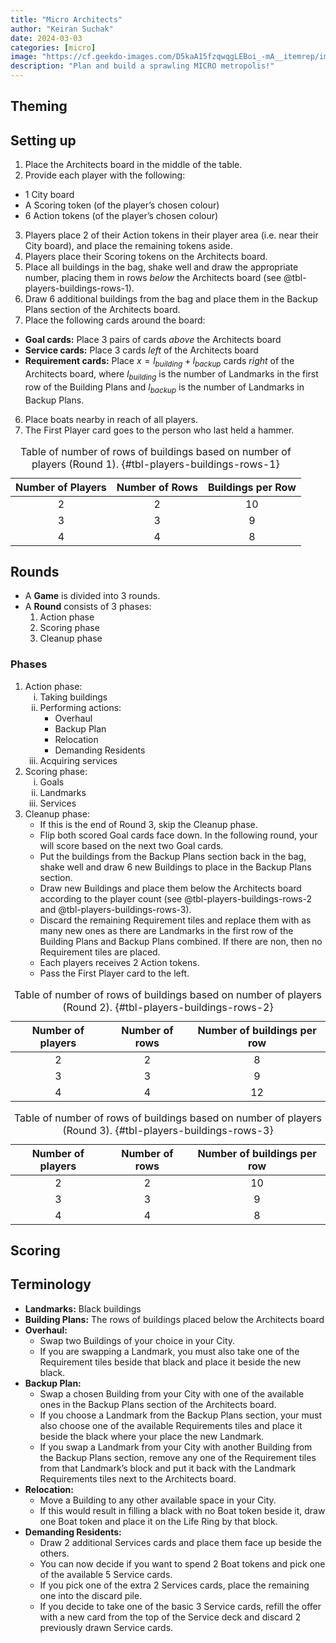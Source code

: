 ```yaml
---
title: "Micro Architects"
author: "Keiran Suchak"
date: 2024-03-03
categories: [micro]
image: "https://cf.geekdo-images.com/D5kaA15fzqwqgLEBoi_-mA__itemrep/img/RcmrRxeH31KWuVUi55i85OPpNQQ=/fit-in/246x300/filters:strip_icc()/pic7161499.jpg"
description: "Plan and build a sprawling MICRO metropolis!"
---
```


## Theming

## Setting up

1. Place the Architects board in the middle of the table.
2. Provide each player with the following:
  * 1 City board
  * A Scoring token (of the player's chosen colour)
  * 6 Action tokens (of the player's chosen colour)
3. Players place 2 of their Action tokens in their player area (i.e. near their
   City board), and place the remaining tokens aside.
4. Players place their Scoring tokens on the Architects board.
5. Place all buildings in the bag, shake well and draw the appropriate number,
   placing them in rows *below* the Architects board (see @tbl-players-buildings-rows-1).
6. Draw 6 additional buildings from the bag and place them in the Backup Plans
   section of the Architects board.
5. Place the following cards around the board:
  * **Goal cards:** Place 3 pairs of cards *above* the Architects board
  * **Service cards:** Place 3 cards *left* of the Architects board
  * **Requirement cards:** Place $x = l_{building} + l_{backup}$ cards *right* of the Architects board, where $l_{building}$ is the number of Landmarks in the first row of the Building Plans and $l_{backup}$ is the number of Landmarks in Backup Plans.
6. Place boats nearby in reach of all players.
7. The First Player card goes to the person who last held a hammer.

| **Number of Players** | **Number of Rows** | **Buildings per Row** |
|:---------------------:|:------------------:|:---------------------:|
|           2           |          2         |           10          |
|           3           |          3         |           9           |
|           4           |          4         |           8           |

: Table of number of rows of buildings based on number of players (Round 1). {#tbl-players-buildings-rows-1}

## Rounds

* A **Game** is divided into 3 rounds.
* A **Round** consists of 3 phases:
    1. Action phase
    2. Scoring phase
    3. Cleanup phase

### Phases

1. Action phase:
    i. Taking buildings
    ii. Performing actions:
        * Overhaul
        * Backup Plan
        * Relocation
        * Demanding Residents
    iii. Acquiring services
2. Scoring phase:
    i. Goals
    ii. Landmarks
    iii. Services
3. Cleanup phase:
    * If this is the end of Round 3, skip the Cleanup phase.
    * Flip both scored Goal cards face down. In the following round, your will
      score based on the next two Goal cards.
    * Put the buildings from the Backup Plans section back in the bag, shake
      well and draw 6 new Buildings to place in the Backup Plans section.
    * Draw new Buildings and place them below the Architects board according to
      the player count (see @tbl-players-buildings-rows-2 and
      @tbl-players-buildings-rows-3).
    * Discard the remaining Requirement tiles and replace them with as many new
      ones as there are Landmarks in the first row of the Building Plans and
      Backup Plans combined. If there are non, then no Requirement tiles are
      placed.
    * Each players receives 2 Action tokens.
    * Pass the First Player card to the left.

| **Number of players** | **Number of rows** | **Number of buildings per row** |
|:---------------------:|:------------------:|:-------------------------------:|
|             2         |            2       |                  8              |
|         3             |            3       |                  9              |
|         4             |            4       |                  12             |

: Table of number of rows of buildings based on number of players (Round 2). {#tbl-players-buildings-rows-2}

| **Number of players** | **Number of rows** | **Number of buildings per row** |
|:---------------------:|:------------------:|:-------------------------------:|
|             2         |            2       |                  10             |
|             3         |            3       |                  9              |
|             4         |            4       |                  8              |

: Table of number of rows of buildings based on number of players (Round 3). {#tbl-players-buildings-rows-3}

## Scoring

## Terminology

* **Landmarks:** Black buildings
* **Building Plans:** The rows of buildings placed below the Architects board
* **Overhaul:**
    * Swap two Buildings of your choice in your City.
    * If you are swapping a Landmark, you must also take one of the Requirement tiles beside that black and place it beside the new black.
* **Backup Plan:**
    * Swap a chosen Building from your City with one of the available ones in the Backup Plans section of the Architects board.
    * If you choose a Landmark from the Backup Plans section, your must also choose one of the available Requirements tiles and place it beside the black where your place the new Landmark.
    * If you swap a Landmark from your City with another Building from the Backup Plans section, remove any one of the Requirement tiles from that Landmark's block and put it back with the Landmark Requirements tiles next to the Architects board.
* **Relocation:**
    * Move a Building to any other available space in your City.
    * If this would result in filling a black with no Boat token beside it, draw one Boat token and place it on the Life Ring by that block.
* **Demanding Residents:**
    * Draw 2 additional Services cards and place them face up beside the others. 
    * You can now decide if you want to spend 2 Boat tokens and pick one of the available 5 Service cards.
    * If you pick one of the extra 2 Services cards, place the remaining one into the discard pile.
    * If you decide to take one of the basic 3 Service cards, refill the offer with a new card from the top of the Service deck and discard 2 previously drawn Service cards.
